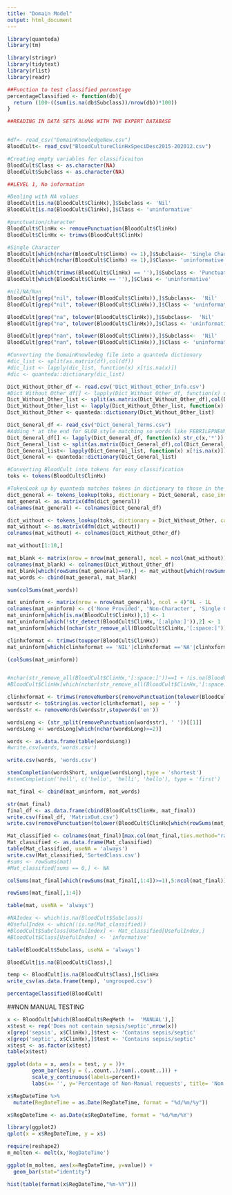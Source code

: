 ```yaml
---
title: "Domain Model"
output: html_document
---
```


```r
library(quanteda)
library(tm)

library(stringr)
library(tidytext)
library(rlist)
library(readr)
```


```r
##Function to test classified percentage
percentageClassified <- function(db){
  return (100-((sum(is.na(db$Subclass))/nrow(db))*100))
}
```


```r
##READING IN DATA SETS ALONG WITH THE EXPERT DATABASE


#df<- read_csv("DomainKnowledgeNew.csv")
BloodCult<- read_csv("BloodCultureClinHxSpeciDesc2015-202012.csv")

#Creating empty variables for classificaiton
BloodCult$Class <- as.character(NA)
BloodCult$Subclass <- as.character(NA)
```

```r
##LEVEL 1, No information

#Dealing with NA values
BloodCult[is.na(BloodCult$ClinHx),]$Subclass <- 'Nil'
BloodCult[is.na(BloodCult$ClinHx),]$Class <- 'uninformative'

#punctuation/character
BloodCult$ClinHx <- removePunctuation(BloodCult$ClinHx)
BloodCult$ClinHx <- trimws(BloodCult$ClinHx)

#Single Character
BloodCult[which(nchar(BloodCult$ClinHx) <= 1),]$Subclass<- 'Single Character'
BloodCult[which(nchar(BloodCult$ClinHx) <= 1),]$Class<- 'uninformative'

BloodCult[which(trimws(BloodCult$ClinHx) == ''),]$Subclass <- 'Punctuation'
BloodCult[which(BloodCult$ClinHx == ''),]$Class <- 'uninformative'

#nil/NA/Nan
BloodCult[grep("nil", tolower(BloodCult$ClinHx)),]$Subclass<-  'Nil'
BloodCult[grep("nil", tolower(BloodCult$ClinHx)),]$Class <- 'uninformative'

BloodCult[grep("na", tolower(BloodCult$ClinHx)),]$Subclass<-  'Nil'
BloodCult[grep("na", tolower(BloodCult$ClinHx)),]$Class <- 'uninformative'

BloodCult[grep("nan", tolower(BloodCult$ClinHx)),]$Subclass<-  'Nil'
BloodCult[grep("nan", tolower(BloodCult$ClinHx)),]$Class <- 'uninformative'

```


```r
#Converting the DomainKnowledeg file into a quanteda dictionary
#dic_list <- split(as.matrix(df),col(df))
#dic_list <- lapply(dic_list, function(x) x[!is.na(x)])
#dic <- quanteda::dictionary(dic_list)
```


```r
Dict_Without_Other_df <- read.csv('Dict_Without_Other_Info.csv')
#Dict_Without_Other_df[] <- lapply(Dict_Without_Other_df, function(x) str_c(x,'*'))
Dict_Without_Other_list <- split(as.matrix(Dict_Without_Other_df),col(Dict_Without_Other_df))
Dict_Without_Other_list <- lapply(Dict_Without_Other_list, function(x) x[!is.na(x)])
Dict_Without_Other <- quanteda::dictionary(Dict_Without_Other_list)
```


```r
Dict_General_df <- read_csv("Dict_General_Terms.csv")
#Adding * at the end for GLOB style matching so words like FEBRILEPNEUMONIA will be detected
Dict_General_df[] <- lapply(Dict_General_df, function(x) str_c(x,'*'))
Dict_General_list <- split(as.matrix(Dict_General_df),col(Dict_General_df))
Dict_General_list<- lapply(Dict_General_list, function(x) x[!is.na(x)])
Dict_General <- quanteda::dictionary(Dict_General_list)
```

```r
#Converting BloodCult into tokens for easy classification 
toks <- tokens(BloodCult$ClinHx)
```


```r
#TokenLook up by quanteda matches tokens in dictionary to those in the BloodCult database
dict_general <- tokens_lookup(toks, dictionary = Dict_General, case_insensitive = TRUE, valuetype = 'glob')
mat_general <- as.matrix(dfm(dict_general))
colnames(mat_general) <- colnames(Dict_General_df)
```


```r
dict_without <- tokens_lookup(toks, dictionary = Dict_Without_Other, case_insensitive = TRUE, valuetype = 'glob')
mat_without <- as.matrix(dfm(dict_without))
colnames(mat_without) <- colnames(Dict_Without_Other_df)
```

```r
mat_without[1:10,]
```


```r
mat_blank <- matrix(nrow = nrow(mat_general), ncol = ncol(mat_without))^0L - 1L
colnames(mat_blank) <- colnames(Dict_Without_Other_df)
mat_blank[which(rowSums(mat_general)==0),] <- mat_without[which(rowSums(mat_general)==0),]
mat_words <- cbind(mat_general, mat_blank)

sum(colSums(mat_words))
```

```r
mat_uninform <- matrix(nrow = nrow(mat_general), ncol = 4)^0L - 1L
colnames(mat_uninform) <- c('None Provided', 'Non-Character', 'Single Character','Nil')
mat_uninform[which(is.na(BloodCult$ClinHx)),1] <- 1
mat_uninform[which(!str_detect(BloodCult$ClinHx,'[:alpha:]')),2] <- 1
mat_uninform[which((nchar(str_remove_all(BloodCult$ClinHx,'[:space:]')) ==1) & str_detect(BloodCult$ClinHx,'[:alpha:]') & !is.na(BloodCult$ClinHx)),3] <- 1

clinhxformat <- trimws(toupper(BloodCult$ClinHx))
mat_uninform[which(clinhxformat == 'NIL'|clinhxformat =='NA'|clinhxformat =='NAN'|clinhxformat== 'NULL'|clinhxformat=='NOT APPLICABLE'),4] <- 1

(colSums(mat_uninform))


#nchar(str_remove_all(BloodCult$ClinHx,'[:space:]'))==1 + !is.na(BloodCult$ClinHx)
#BloodCult$ClinHx[which(nchar(str_remove_all(BloodCult$ClinHx,'[:space:]')) ==1)]

```


```r
clinhxformat <- trimws(removeNumbers(removePunctuation(tolower(BloodCult$ClinHx))))
wordsstr <- toString(as.vector(clinhxformat), sep = ' ')
wordsstr <- removeWords(wordsstr,stopwords('en'))

wordsLong <- (str_split(removePunctuation(wordsstr), ' '))[[1]]
wordsLong <- wordsLong[which(nchar(wordsLong)>=2)]

words <- as.data.frame(table(wordsLong))
#write.csv(words,'words.csv')
```


```r

write.csv(words, 'words.csv')
```

```r
stemCompletion(wordsShort, unique(wordsLong),type = 'shortest')
#stemCompletion('hell', c('hello', 'helli', 'hello'), type = 'first')
```


```r
mat_final <- cbind(mat_uninform, mat_words)

str(mat_final)
final_df <- as.data.frame(cbind(BloodCult$ClinHx, mat_final))
write.csv(final_df, 'MatrixOut.csv')
write.csv(removePunctuation(tolower(BloodCult$ClinHx[which(rowSums(mat_final) == 0)])), 'cleaned_ungroup.csv')
```


```r
Mat_classified <- colnames(mat_final)[max.col(mat_final,ties.method="random")]
Mat_classified <- as.data.frame(Mat_classified)
table(Mat_classified, useNA = 'always')
write.csv(Mat_classified,'SortedClass.csv')
#sums <- rowSums(mat)
#Mat_classified[sums == 0,] <- NA
```


```r
colSums(mat_final[which(rowSums(mat_final[,1:4])>=1),5:ncol(mat_final)])
```
```r
rowSums(mat_final[,1:4])
```


```r
table(mat, useNA = 'always')
```



```r
#NAIndex <- which(is.na(BloodCult$Subclass))
#UsefulIndex <- which(!is.na(Mat_classified))
#BloodCult$Subclass[UsefulIndex] <- Mat_classified[UsefulIndex,]
#BloodCult$Class[UsefulIndex] <- 'informative'
```


```r
table(BloodCult$Subclass, useNA = 'always')
```

```r
BloodCult[is.na(BloodCult$Class),]
```






```r
temp <- BloodCult[is.na(BloodCult$Class),]$ClinHx
write_csv(as.data.frame(temp), 'ungrouped.csv')
```


```r
percentageClassified(BloodCult)
```










##NON MANUAL TESTING


```r
x <- BloodCult[which(BloodCult$ReqMeth !=  'MANUAL'),]
x$test <- rep('Does not contain sepsis/septic',nrow(x))
x[grep('sepsis', x$ClinHx),]$test <- 'Contains sepsis/septic'
x[grep('septic', x$ClinHx),]$test <- 'Contains sepsis/septic'
x$test <- as.factor(x$test)
table(x$test)
```


```r
ggplot(data = x, aes(x = test, y = ))+  
        geom_bar(aes(y = (..count..)/sum(..count..))) + 
        scale_y_continuous(labels=percent)+
        labs(x= '', y='Percentage of Non-Manual requests', title= 'Non Manual Requests')
```



```r
x$RegDateTime %>%
  mutate(RegDateTime = as.Date(RegDateTime, format = "%d/%m/%y"))
```


```r
x$RegDateTime <- as.Date(x$RegDateTime, format = '%d/%m/%Y')
```

```r
library(ggplot2)
qplot(x = x$RegDateTime, y = x$)
```


```r
require(reshape2)
m_molten <- melt(x,'RegDateTime')
```

```r
ggplot(m_molten, aes(x=RegDateTime, y=value)) + 
  geom_bar(stat="identity")
```

```r
hist(table(format(x$RegDateTime,"%m-%Y")))
```


